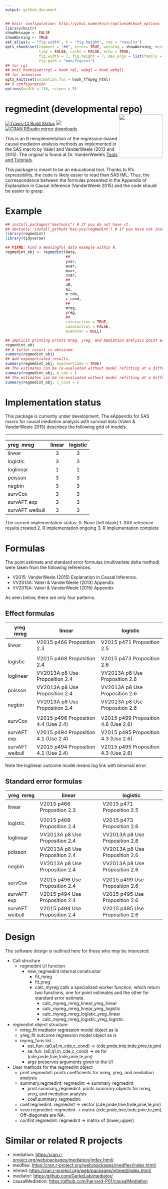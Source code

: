 ```yaml
---
output: github_document
---
```


```r
## knitr configuration: http://yihui.name/knitr/options#chunk_options
library(knitr)
showMessage <- FALSE
showWarning <- TRUE
set_alias(w = "fig.width", h = "fig.height", res = "results")
opts_chunk$set(comment = "##", error= TRUE, warning = showWarning, message = showMessage,
               tidy = FALSE, cache = FALSE, echo = TRUE,
               fig.width = 7, fig.height = 7, dev.args = list(family = "sans"),
               fig.path = "man/figures")
## for rgl
## knit_hooks$set(rgl = hook_rgl, webgl = hook_webgl)
## for animation
opts_knit$set(animation.fun = hook_ffmpeg_html)
## R configuration
options(width = 116, scipen = 5)
```

# regmedint (developmental repo) <img src="man/figures/hex.png" align="right" height="140"/>

[![Travis-CI Build Status](https://travis-ci.org/kaz-yos/regmedint.svg?branch=master)](https://travis-ci.org/kaz-yos/regmedint)
[![](http://www.r-pkg.org/badges/version/regmedint)](http://www.r-pkg.org/pkg/regmedint)
[![CRAN RStudio mirror downloads](http://cranlogs.r-pkg.org/badges/regmedint)](http://www.r-pkg.org/pkg/regmedint)

This is an R reimplementation of the regression-based causal mediation analysis methods as implemented in the SAS macro by Valeri and VanderWeele (2013 and 2015). The original is found at Dr. VanderWeele's [Tools and Tutorials](https://www.hsph.harvard.edu/tyler-vanderweele/tools-and-tutorials/).

This package is meant to be an educational tool. Thanks to R's expressibility, the code is likely easier to read than SAS IML. Thus, the correspondence between the formulas presented in the Appendix of Explanation in Causal Inference (VanderWeele 2015) and the code should be easier to grasp.


# Example

```r
## install.packages("devtools") # If you do not have it.
## devtools::install_github("kaz-yos/regmedint") # If you have not installed it, yet.
library(regmedint)
library(tidyverse)

## FIXME: Find a meaningful data example within R.
regmedint_obj <- regmedint(data,
                           ##
                           yvar,
                           avar,
                           mvar,
                           cvar,
                           ##
                           a0,
                           a1,
                           m_cde,
                           c_cond,
                           ##
                           mreg,
                           yreg,
                           ##
                           interaction = TRUE,
                           casecontrol = FALSE,
                           eventvar = NULL)

## Implicit printing prints mreg, yreg, and mediation analysis point estimates.
regmedint_obj
## A fuller result is obtained.
summary(regmedint_obj)
## Add exponentiated results.
summary(regmedint_obj, exponentiate = TRUE)
## The estimates can be re-evaluated without model refitting at a different mvar value.
summary(regmedint_obj, m_cde = )
## The estimates can be re-evaluated without model refitting at a different c_cond value.
summary(regmedint_obj, c_cond = )
```

# Implementation status

This package is currently under development. The eAppendix for SAS macro for causal mediation analysis with survival data (Valeri & VanderWeele 2015) describes the following grid of models.

<table border="2" cellspacing="0" cellpadding="6" rules="groups" frame="hsides">

| yreg \ mreg     | linear | logistic |
|:----------------|:------:|:--------:|
| linear          | 3      | 3        |
| logistic        | 3      | 3        |
| loglinear       | 1      | 1        |
| poisson         | 3      | 3        |
| negbin          | 3      | 3        |
| survCox         | 3      | 3        |
| survAFT exp     | 3      | 3        |
| survAFT weibull | 3      | 3        |

The current implementation status:
0. None (left blank)
1. SAS reference results created
2. R implementation ongoing
3. R implementation complete


# Formulas
The point estimate and standard error formulas (multivariate delta method) were taken from the following references.

- V2015: VanderWeele (2015) Explanation in Causal Inference.
- VV2013A: Valeri & VanderWeele (2013) Appendix
- VV2015A: Valeri & VanderWeele (2015) Appendix

As seen below, there are only four patterns.

## Effect formulas
| yreg \ mreg     | linear                               | logistic                             |
|-----------------+--------------------------------------+--------------------------------------|
| linear          | V2015 p466 Proposition 2.3           | V2015 p471 Proposition 2.5           |
|                 |                                      |                                      |
| logistic        | V2015 p468 Proposition 2.4           | V2015 p473 Proposition 2.6           |
| loglinear       | VV2013A p8 Use Proposition 2.4       | VV2013A p8 Use Proposition 2.6       |
| poisson         | VV2013A p8 Use Proposition 2.4       | VV2013A p8 Use Proposition 2.6       |
| negbin          | VV2013A p8 Use Proposition 2.4       | VV2013A p8 Use Proposition 2.6       |
|                 |                                      |                                      |
| survCox         | V2015 p496 Proposition 4.4 (Use 2.4) | V2015 p499 Proposition 4.6 (Use 2.6) |
| survAFT exp     | V2015 p494 Proposition 4.1 (Use 2.4) | V2015 p495 Proposition 4.3 (Use 2.6) |
| survAFT weibull | V2015 p494 Proposition 4.1 (Use 2.4) | V2015 p495 Proposition 4.3 (Use 2.6) |

Note the loglinear outcome model means log link with binomial error.

## Standard error formulas
| yreg \ mreg     | linear                         | logistic                       |
|-----------------+--------------------------------+--------------------------------|
| linear          | V2015 p466 Proposition 2.3     | V2015 p471 Proposition 2.5     |
|                 |                                |                                |
| logistic        | V2015 p468 Proposition 2.4     | V2015 p473 Proposition 2.6     |
| loglinear       | VV2013A p8 Use Proposition 2.4 | VV2013A p8 Use Proposition 2.6 |
| poisson         | VV2013A p8 Use Proposition 2.4 | VV2013A p8 Use Proposition 2.6 |
| negbin          | VV2013A p8 Use Proposition 2.4 | VV2013A p8 Use Proposition 2.6 |
|                 |                                |                                |
| survCox         | V2015 p496 Use Proposition 2.4 | V2015 p499 Use Proposition 2.6 |
| survAFT exp     | V2015 p494 Use Proposition 2.4 | V2015 p495 Use Proposition 2.6 |
| survAFT weibull | V2015 p494 Use Proposition 2.4 | V2015 p495 Use Proposition 2.6 |


# Design

The software design is outlined here for those who may be interested.

- Call structure
  - regmedint UI function
    - new_regmedint internal constructor
      - fit_mreg
      - fit_yreg
      - calc_myreg calls a specialized worker function, which return two functions, one for point estimates and the other for standard error estimate.
        - calc_myreg_mreg_linear_yreg_linear
        - calc_myreg_mreg_linear_yreg_logistic
        - calc_myreg_mreg_logistic_yreg_linear
        - calc_myreg_mreg_logistic_yreg_logistic

- regmedint object structure
  - mreg_fit mediator regression model object as is
  - yreg_fit outcome regression model object as is
  - myreg_funs list
    - est_fun: (a0,a1,m_cde,c_cond) → (cde,pnde,tnie,tnde,pnie,te,pm)
    - se_fun: (a0,a1,m_cde,c_cond) → se for (cde,pnde,tnie,tnde,pnie,te,pm)
    - args preserves arguments given to the UI

- User methods for the regmedint object
  - print.regmedint: prints coefficients for mreg, yreg, and mediation analysis
  - summary.regmedint: regmedint → summary_regmedint
    - print.summary_regmedint: prints summary objects for mreg, yreg, and mediation analysis
    - coef.summary_regmedint:
  - coef.regmedint: regmedint → vector (cde,pnde,tnie,tnde,pnie,te,pm)
  - vcov.regmedint: regmedint → matrix (cde,pnde,tnie,tnde,pnie,te,pm). Off-diagonals are NA.
  - confint.regmedint: regmedint → matrix of (lower,upper)


# Similar or related R projects
- mediation: <https:/cran.r-project.org/web/packages/mediation/index.html/>
- medflex: <https:/cran.r-project.org/web/packages/medflex/index.html/>
- intmed: <https:/cran.r-project.org/web/packages/intmed/index.html/>
- mediator: <https:/github.com/GerkeLab/mediator/>
- causalMediation: <https:/github.com/harvard-P01/causalMediation>
